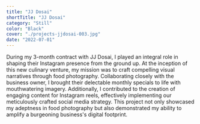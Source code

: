```yaml
---
title: "JJ Dosai"
shortTitle: "JJ Dosai"
category: "Still"
color: "Black"
cover: "./projects-jjdosai-003.jpg"
date: "2022-07-01"
---
```


During my 3-month contract with JJ Dosai, I played an integral role in shaping their Instagram presence from the ground up. At the inception of this new culinary venture, my mission was to craft compelling visual narratives through food photography. Collaborating closely with the business owner, I brought their delectable monthly specials to life with mouthwatering imagery. Additionally, I contributed to the creation of engaging content for Instagram reels, effectively implementing our meticulously crafted social media strategy. This project not only showcased my adeptness in food photography but also demonstrated my ability to amplify a burgeoning business's digital footprint.